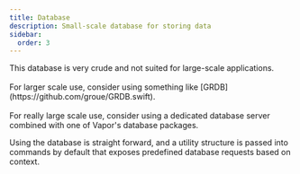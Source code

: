 ```yaml
---
title: Database
description: Small-scale database for storing data
sidebar:
  order: 3
---
```


<Aside type="danger">
  This database is very crude and not suited for large-scale applications.<br></br>
  For larger scale use, consider using something like [GRDB](https://github.com/groue/GRDB.swift).<br></br>
  For really large scale use, consider using a dedicated database server combined with one of Vapor's database packages.
</Aside>

Using the database is straight forward, and a utility structure is passed into commands by default that exposes predefined database requests based on context.


